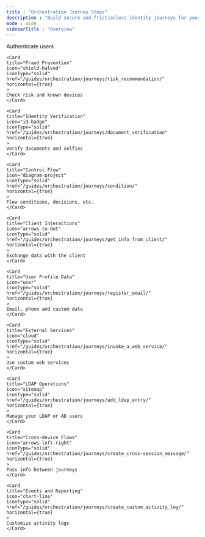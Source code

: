 ---
title : "Orchestration Journey Steps"
description : "Build secure and frictionless identity journeys for your customers using orchestration steps"
mode : wide
sidebarTitle : "Overview"
---

<CardGroup cols={3}>
    <Card
    title="Authentication"
    icon="lock"
    iconType="solid"
    href="/guides/orchestration/journeys/login_form/"
    horizontal={true}
    >
    Authenticate users
    </Card>

    <Card
    title="Fraud Prevention"
    icon="shield-halved"
    iconType="solid"
    href="/guides/orchestration/journeys/risk_recommendation/"
    horizontal={true}
    >
    Check risk and known devices
    </Card>

    <Card
    title="Identity Verification"
    icon="id-badge"
    iconType="solid"
    href="/guides/orchestration/journeys/document_verification"
    horizontal={true}
    >
    Verify documents and selfies
    </Card>

    <Card
    title="Control Flow"
    icon="diagram-project"
    iconType="solid"
    href="/guides/orchestration/journeys/condition/"
    horizontal={true}
    >
    Flow conditions, decisions, etc.
    </Card>

    <Card
    title="Client Interactions"
    icon="arrows-to-dot"
    iconType="solid"
    href="/guides/orchestration/journeys/get_info_from_client/"
    horizontal={true}
    >
    Exchange data with the client
    </Card>

    <Card
    title="User Profile Data"
    icon="user"
    iconType="solid"
    href="/guides/orchestration/journeys/register_email/"
    horizontal={true}
    >
    Email, phone and custom data
    </Card>

    <Card
    title="External Services"
    icon="cloud"
    iconType="solid"
    href="/guides/orchestration/journeys/invoke_a_web_service/"
    horizontal={true}
    >
    Use custom web services
    </Card>

    <Card
    title="LDAP Operations"
    icon="sitemap"
    iconType="solid"
    href="/guides/orchestration/journeys/add_ldap_entry/"
    horizontal={true}
    >
    Manage your LDAP or AD users
    </Card>

    <Card
    title="Cross-device Flows"
    icon="arrows-left-right"
    iconType="solid"
    href="/guides/orchestration/journeys/create_cross-session_message/"
    horizontal={true}
    >
    Pass info between journeys
    </Card>

    <Card
    title="Events and Reporting"
    icon="chart-line"
    iconType="solid"
    href="/guides/orchestration/journeys/create_custom_activity_log/"
    horizontal={true}
    >
    Customize activity logs
    </Card>
</CardGroup>
